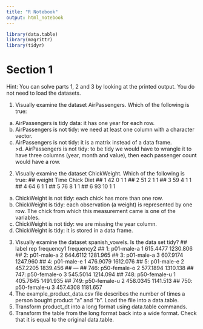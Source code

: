 ```yaml
---
title: "R Notebook"
output: html_notebook
---
```



```r
library(data.table)
library(magrittr)
library(tidyr)
```

# Section 1

Hint: You can solve parts 1, 2 and 3 by looking at the printed output. You do not need to load the datasets.

1. Visually examine the dataset AirPassengers. Which of the following is true:
a. AirPassengers is tidy data: it has one year for each row.
b. AirPassengers is not tidy: we need at least one column with a character vector.
c. AirPassengers is not tidy: it is a matrix instead of a data frame.
>d. AirPassengers is not tidy: to be tidy we would have to wrangle it to have three columns (year, month
and value), then each passenger count would have a row.

2. Visually examine the dataset ChickWeight. Which of the following is true:
## weight Time Chick Diet
## 1 42 0 1 1
## 2 51 2 1 1
## 3 59 4 1 1
## 4 64 6 1 1
## 5 76 8 1 1
## 6 93 10 1 1
a. ChickWeight is not tidy: each chick has more than one row.
b. ChickWeight is tidy: each observation (a weight) is represented by one row. The chick from which this
measurement came is one of the variables.
c. ChickWeight is not tidy: we are missing the year column.
d. ChickWeight is tidy: it is stored in a data frame.
3. Visually examine the dataset spanish_vowels. Is the data set tidy?
## label rep frequency1 frequency2
## 1: p01-male-a 1 615.4477 1230.806
## 2: p01-male-a 2 644.6112 1281.965
## 3: p01-male-a 3 607.9174 1247.960
## 4: p01-male-e 1 476.9079 1612.076
## 5: p01-male-e 2 457.2205 1839.456
## ---
## 746: p50-female-o 2 577.1894 1310.138
## 747: p50-female-o 3 545.5014 1214.094
## 748: p50-female-u 1 405.7645 1491.935
## 749: p50-female-u 2 458.0345 1141.513
## 750: p50-female-u 3 457.4308 1181.657
4. The example_product_data.csv file describes the number of times a person bought product “a” and “b”.
Load the file into a data.table.
5. Transform product_dt into a long format using data.table commands.
6. Transform the table from the long format back into a wide format. Check that it is equal to the original
data.table.



